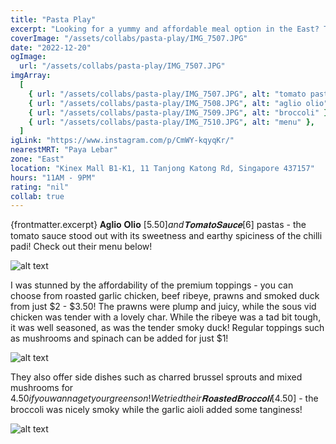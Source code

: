 ```yaml
---
title: "Pasta Play"
excerpt: "Looking for a yummy and affordable meal option in the East? Then you gotta check out the DIY pastas from Pasta Play! We tried their"
coverImage: "/assets/collabs/pasta-play/IMG_7507.JPG"
date: "2022-12-20"
ogImage:
  url: "/assets/collabs/pasta-play/IMG_7507.JPG"
imgArray:
  [
    { url: "/assets/collabs/pasta-play/IMG_7507.JPG", alt: "tomato pasta" },
    { url: "/assets/collabs/pasta-play/IMG_7508.JPG", alt: "aglio olio" },
    { url: "/assets/collabs/pasta-play/IMG_7509.JPG", alt: "broccoli" },
    { url: "/assets/collabs/pasta-play/IMG_7510.JPG", alt: "menu" },
  ]
igLink: "https://www.instagram.com/p/CmWY-kqyqKr/"
nearestMRT: "Paya Lebar"
zone: "East"
location: "Kinex Mall B1-K1, 11 Tanjong Katong Rd, Singapore 437157"
hours: "11AM - 9PM"
rating: "nil"
collab: true
---
```


{frontmatter.excerpt} 𝐀𝐠𝐥𝐢𝐨 𝐎𝐥𝐢𝐨 [$5.50] and 𝐓𝐨𝐦𝐚𝐭𝐨 𝐒𝐚𝐮𝐜𝐞 [$6] pastas - the tomato sauce stood out with its sweetness and earthy spiciness of the chilli padi! Check out their menu below!

![alt text](/assets/collabs/pasta-play/IMG_7510.JPG)

I was stunned by the affordability of the premium toppings - you can choose from roasted garlic chicken, beef ribeye, prawns and smoked duck from just $2 - $3.50! The prawns were plump and juicy, while the sous vid chicken was tender with a lovely char. While the ribeye was a tad bit tough, it was well seasoned, as was the tender smoky duck! Regular toppings such as mushrooms and spinach can be added for just $1!

![alt text](/assets/collabs/pasta-play/IMG_7508.JPG)

They also offer side dishes such as charred brussel sprouts and mixed mushrooms for
$4.50 if you wanna get your greens on! We tried their 𝐑𝐨𝐚𝐬𝐭𝐞𝐝 𝐁𝐫𝐨𝐜𝐜𝐨𝐥𝐢 [$4.50] - the broccoli was nicely smoky while the garlic aioli added some tanginess! 

![alt text](/assets/collabs/pasta-play/IMG_7509.JPG)
